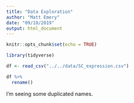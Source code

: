 ```yaml
---
title: "Data Exploration"
author: "Matt Emery"
date: "09/10/2019"
output: html_document
---
```


```r
knitr::opts_chunk$set(echo = TRUE)
```


```r
library(tidyverse)
```

```r
df <- read_csv("../../data/SC_expression.csv")
```

```r
df %>%
  rename()
```

I'm seeing some duplicated names.
